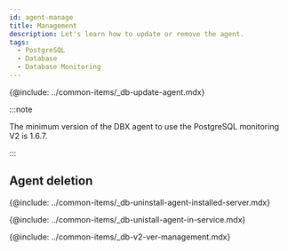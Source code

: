 ```yaml
---
id: agent-manage
title: Management
description: Let's learn how to update or remove the agent.
tags:
  - PostgreSQL
  - Database
  - Database Monitoring
---
```



<Note product='PostgreSQL' link='../postgresql-v1/agent-manage' />

<!-- 에이전트 업데이트 -->

{@include: ../common-items/_db-update-agent.mdx}

:::note

The minimum version of the DBX agent to use the PostgreSQL monitoring V2 is 1.6.7.

:::

## Agent deletion

<!-- 에이전트 설치 서버에서 삭제하기 -->

{@include: ../common-items/_db-uninstall-agent-installed-server.mdx}

<!-- 서비스 화면에서 삭제하기 -->

{@include: ../common-items/_db-unistall-agent-in-service.mdx}

<!--v2 이전 서비스 화면 이용하기-->

{@include: ../common-items/_db-v2-ver-management.mdx}
